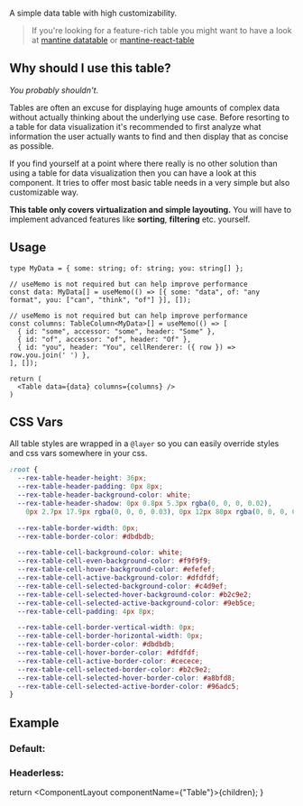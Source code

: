 
A simple data table with high customizability.

> If you're looking for a feature-rich table you might want to have a look at [mantine datatable](https://icflorescu.github.io/mantine-datatable/) or [mantine-react-table](https://www.mantine-react-table.com/)

## Why should I use this table?

_You probably shouldn't_.

Tables are often an excuse for displaying huge amounts of complex data without actually thinking about the underlying use case. Before resorting to a table for data visualization it's recommended to first analyze what information the user actually wants to find and then display that as concise as possible.

If you find yourself at a point where there really is no other solution than using a table for data visualization then you can have a look at this component. It tries to offer most basic table needs in a very simple but also customizable way.

**This table only covers virtualization and simple layouting.** You will have to implement advanced features like **sorting**, **filtering** etc. yourself.

## Usage

```tsx
type MyData = { some: string; of: string; you: string[] };

// useMemo is not required but can help improve performance
const data: MyData[] = useMemo(() => [{ some: "data", of: "any format", you: ["can", "think", "of"] }], []);

// useMemo is not required but can help improve performance
const columns: TableColumn<MyData>[] = useMemo(() => [
  { id: "some", accessor: "some", header: "Some" },
  { id: "of", accessor: "of", header: "Of" },
  { id: "you", header: "You", cellRenderer: ({ row }) => row.you.join(' ') },
], []);

return (
  <Table data={data} columns={columns} />
)
```

## CSS Vars

All table styles are wrapped in a `@layer` so you can easily override styles and css vars somewhere in your css.

```css
:root {
  --rex-table-header-height: 36px;
  --rex-table-header-padding: 0px 8px;
  --rex-table-header-background-color: white;
  --rex-table-header-shadow: 0px 0.8px 5.3px rgba(0, 0, 0, 0.02),
    0px 2.7px 17.9px rgba(0, 0, 0, 0.03), 0px 12px 80px rgba(0, 0, 0, 0.05);

  --rex-table-border-width: 0px;
  --rex-table-border-color: #dbdbdb;

  --rex-table-cell-background-color: white;
  --rex-table-cell-even-background-color: #f9f9f9;
  --rex-table-cell-hover-background-color: #efefef;
  --rex-table-cell-active-background-color: #dfdfdf;
  --rex-table-cell-selected-background-color: #c4d9ef;
  --rex-table-cell-selected-hover-background-color: #b2c9e2;
  --rex-table-cell-selected-active-background-color: #9eb5ce;
  --rex-table-cell-padding: 4px 8px;

  --rex-table-cell-border-vertical-width: 0px;
  --rex-table-cell-border-horizontal-width: 0px;
  --rex-table-cell-border-color: #dbdbdb;
  --rex-table-cell-hover-border-color: #dfdfdf;
  --rex-table-cell-active-border-color: #cecece;
  --rex-table-cell-selected-border-color: #b2c9e2;
  --rex-table-cell-selected-hover-border-color: #a8bfd8;
  --rex-table-cell-selected-active-border-color: #96adc5;
}
```

## Example

### Default:
<Demo data={Default} />

### Headerless:

<Demo data={Headerless} />

  return <ComponentLayout componentName={"Table"}>{children}</ComponentLayout>;
}
